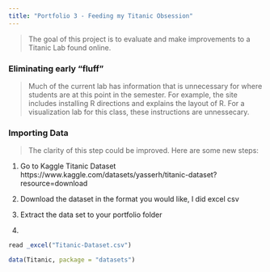 ```yaml
---
title: "Portfolio 3 - Feeding my Titanic Obsession"
---
```


> The goal of this project is to evaluate and make improvements to a Titanic Lab found online. 

### Eliminating early "fluff"
> Much of the current lab has information that is unnecessary for where students are at this point in the semester. For example, the site includes installing R directions and explains the layout of R. For a visualization lab for this class, these instructions are unnessecary.

### Importing Data

> The clarity of this step could be improved. Here are some new steps:

1) Go to Kaggle Titanic Dataset 
https://www.kaggle.com/datasets/yasserh/titanic-dataset?resource=download 

2) Download the dataset in the format you would like, I did excel csv

3) Extract the data set to your portfolio folder

4) 

```r
read _excel("Titanic-Dataset.csv")
```

```r
data(Titanic, package = "datasets")
```
